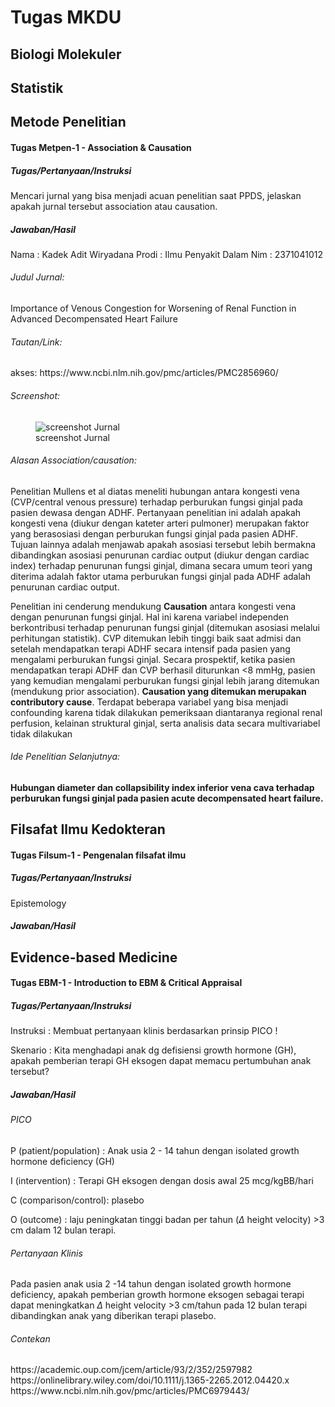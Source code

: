 # Tugas MKDU

## Biologi Molekuler

## Statistik

## Metode Penelitian

#### Tugas Metpen-1 - Association & Causation

##### Tugas/Pertanyaan/Instruksi

Mencari jurnal yang bisa menjadi acuan penelitian saat PPDS, jelaskan apakah jurnal tersebut association atau causation.


##### Jawaban/Hasil

Nama	: Kadek Adit Wiryadana
Prodi	: Ilmu Penyakit Dalam
Nim	: 2371041012

###### Judul Jurnal: 
Importance of Venous Congestion for Worsening of Renal Function in Advanced Decompensated Heart Failure

###### Tautan/Link:
akses: https://www.ncbi.nlm.nih.gov/pmc/articles/PMC2856960/

###### Screenshot:

![screenshot Jurnal](ss_jurnal_metpen1.png)

###### Alasan Association/causation: 

Penelitian Mullens et al diatas meneliti hubungan antara kongesti vena (CVP/central venous pressure) terhadap perburukan fungsi ginjal pada pasien dewasa dengan ADHF. Pertanyaan penelitian ini adalah apakah kongesti vena (diukur dengan kateter arteri pulmoner) merupakan faktor yang berasosiasi dengan perburukan fungsi ginjal pada pasien ADHF. Tujuan lainnya adalah menjawab apakah asosiasi tersebut lebih bermakna dibandingkan asosiasi penurunan cardiac output (diukur dengan cardiac index) terhadap penurunan fungsi ginjal, dimana secara umum teori yang diterima adalah faktor utama perburukan fungsi ginjal pada ADHF adalah penurunan cardiac output. 

Penelitian ini cenderung  mendukung **Causation** antara kongesti vena dengan penurunan fungsi ginjal. Hal ini karena variabel independen berkontribusi terhadap penurunan fungsi ginjal (ditemukan asosiasi melalui perhitungan statistik). CVP ditemukan lebih tinggi baik saat admisi dan setelah mendapatkan terapi ADHF secara intensif pada pasien yang mengalami perburukan fungsi ginjal. Secara prospektif, ketika pasien mendapatkan terapi ADHF dan CVP berhasil diturunkan <8 mmHg, pasien yang kemudian mengalami perburukan fungsi ginjal lebih jarang ditemukan (mendukung prior association). **Causation yang ditemukan merupakan contributory cause**. Terdapat beberapa variabel yang bisa menjadi confounding karena tidak dilakukan pemeriksaan diantaranya regional renal perfusion, kelainan struktural ginjal, serta analisis data secara multivariabel tidak dilakukan

###### Ide Penelitian Selanjutnya:

**Hubungan diameter dan collapsibility index inferior vena cava terhadap perburukan fungsi ginjal pada pasien acute decompensated heart failure.**


## Filsafat Ilmu Kedokteran

#### Tugas Filsum-1 - Pengenalan filsafat ilmu

##### Tugas/Pertanyaan/Instruksi

Epistemology

##### Jawaban/Hasil


## Evidence-based Medicine

#### Tugas EBM-1 - Introduction to EBM & Critical Appraisal

##### Tugas/Pertanyaan/Instruksi

Instruksi	  	: Membuat pertanyaan klinis berdasarkan prinsip PICO !

Skenario		: Kita menghadapi anak dg defisiensi growth hormone (GH), apakah pemberian terapi GH eksogen dapat memacu pertumbuhan anak tersebut?

##### Jawaban/Hasil

###### PICO

P (patient/population)	: Anak usia 2 - 14 tahun dengan isolated growth hormone deficiency (GH)

I (intervention)		: Terapi GH eksogen dengan dosis awal 25 mcg/kgBB/hari

C (comparison/control): plasebo

O (outcome)		: laju peningkatan tinggi badan per tahun ($\Delta$ height velocity) >3 cm dalam 12 bulan terapi.


###### Pertanyaan Klinis
Pada pasien anak usia 2 -14 tahun dengan isolated growth hormone deficiency, apakah pemberian growth hormone eksogen sebagai terapi dapat meningkatkan $\Delta$ height velocity >3 cm/tahun pada 12 bulan terapi dibandingkan anak yang diberikan terapi plasebo.

###### Contekan
https://academic.oup.com/jcem/article/93/2/352/2597982
https://onlinelibrary.wiley.com/doi/10.1111/j.1365-2265.2012.04420.x
https://www.ncbi.nlm.nih.gov/pmc/articles/PMC6979443/
